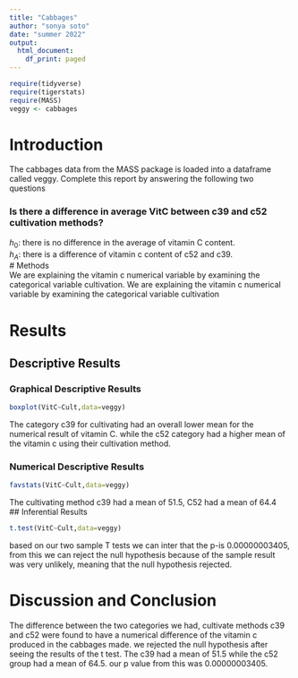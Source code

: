 ```yaml
---
title: "Cabbages"
author: "sonya soto"
date: "summer 2022"
output:
  html_document:
    df_print: paged
---
```


```r
require(tidyverse)
require(tigerstats)
require(MASS)
veggy <- cabbages
```

# Introduction

<!--In this section you explain what you are trying to show.  Where did the data come from?  What is the research or other question you are trying to answer?!-->
 The cabbages data from the MASS package is loaded into a dataframe called veggy. Complete this report by answering the following two questions  
 
### Is there a difference in average VitC between c39 and c52 cultivation methods?  
$h_0$: there is no difference in the average of vitamin C content.   
$h_A$: there is a difference of vitamin c content of c52 and c39.   
# Methods    
We are explaining the vitamin c numerical variable by examining the categorical variable cultivation.  We are explaining the vitamin c numerical variable by examining the categorical variable cultivation 
<!--Decide on your methods:  use "variable analysis" or other appropriate descriptors.  Make sure to choose at least one graphical method and at least one numerical method.!-->

# Results

<!--Divide this section into two sub-sections:  One for your descriptive  results and one for your inferential results.!-->

## Descriptive Results

### Graphical Descriptive Results

<!--Graphical results here.  Make sure to show your code.  Provide appropriate labels for axes, giving units if possible, and provide a good title for the graph, too.  Use the graphical results to describe the patterns if any that exist in the data as focused toward the research question!-->

```r
boxplot(VitC~Cult,data=veggy)
```
The category c39 for cultivating had an overall lower mean for the numerical result of vitamin C. while the c52 category had a higher mean of the vitamin c using their cultivation method. 

### Numerical Descriptive Results

<!--Numerical results go here. Use the numerical results to describe the patterns if any that exist in the data as focused toward the research question!-->
```r
favstats(VitC~Cult,data=veggy)
```
The cultivating method c39 had a mean of 51.5, C52 had a mean of 64.4   
## Inferential Results
  
```r
t.test(VitC~Cult,data=veggy)
```
based on our two sample T tests we can inter that the p-is 0.00000003405, from this we can reject the null hypothesis because of the sample result was very unlikely, meaning that the null hypothesis rejected.  

<!--State hypothesis clearly.  Make sure your discussion of the inferential test covers all the aspects that the test output produces, such as test statistic, p-value etc.  Make a decision about the null hypothesis, explain the assumptions on which the selected test/procedure was based, and why the chosen procedure satisfys the assumptions and is appropriate to answer the research question!-->


# Discussion and Conclusion

<!--Discussion and conclusion here.  If you found a relationship be sure to consider whether the relationship occurs because one of the variavbles causes the other, or whether they perhasps are related for some other reason.  Watch the chapter 6 videos from the GeorgeTown videos collection.!-->





The difference between the two categories we had, cultivate methods c39 and c52 were found to have a numerical difference of the vitamin c produced in the cabbages made. we rejected the null hypothesis after seeing the results of the t test. The c39 had a mean of 51.5 while the c52 group had a mean of 64.5. our p value from this was 0.00000003405.   